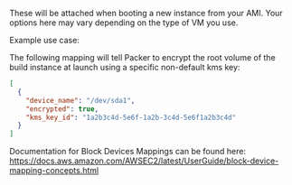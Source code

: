 <!-- Code generated from the comments of the BlockDevice struct in builder/amazon/common/block_device.go; DO NOT EDIT MANUALLY -->

These will be attached when booting a new instance from your AMI. Your
options here may vary depending on the type of VM you use.

Example use case:

The following mapping will tell Packer to encrypt the root volume of the
build instance at launch using a specific non-default kms key:

```json
[
  {
    "device_name": "/dev/sda1",
    "encrypted": true,
    "kms_key_id": "1a2b3c4d-5e6f-1a2b-3c4d-5e6f1a2b3c4d"
  }
]
```

Documentation for Block Devices Mappings can be found here:
https://docs.aws.amazon.com/AWSEC2/latest/UserGuide/block-device-mapping-concepts.html
